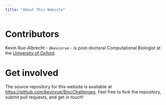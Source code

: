 ```yaml
---
title: "About This Website"
---
```


# Contributors

Kevin Rue-Albrecht - `@kevinrue` - is post-doctoral Computational Biologist at the [University of Oxford](https://www.imm.ox.ac.uk/people/kevin-rue-albrecht).

# Get involved

The source repository for this website is available at <https://github.com/kevinrue/BiocChallenges>.
Feel free to fork the repository, submit pull requests, and get in touch!
